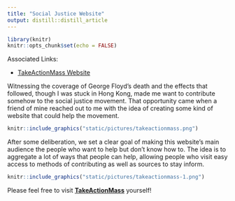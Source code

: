 ```yaml
---
title: "Social Justice Website"
output: distill::distill_article
---
```


```r
library(knitr)
knitr::opts_chunk$set(echo = FALSE)
```

Associated Links:

- [TakeActionMass Website](https://www.takeactionmass.com/)

Witnessing the coverage of George Floyd's death and the effects that followed, though I was stuck in Hong Kong, made me want to contribute somehow to the social justice movement. That opportunity came when a friend of mine reached out to me with the idea of creating some kind of website that could help the movement.

```r
knitr::include_graphics("static/pictures/takeactionmass.png")
```

After some deliberation, we set a clear goal of making this website's main audience the people who want to help but don't know how to. The idea is to aggregate a lot of ways that people can help, allowing people who visit easy access to methods of contributing as well as sources to stay inform.

```r
knitr::include_graphics("static/pictures/takeactionmass-1.png")
```

Please feel free to visit [**TakeActionMass**](https://www.takeactionmass.com/) yourself!


